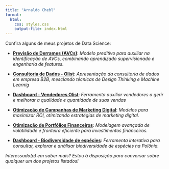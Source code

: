 ```yaml
---
title: "Arnaldo Chebl"
format: 
  html:
    css: styles.css
    output-file: index.html
---
```


Confira alguns de meus projetos de Data Science:

- [**Previsão de Derrames (AVCs)**](https://arnaldochebl.github.io/previsao_de_avc/): *Modelo preditivo para auxiliar na identificação de AVCs, combinando aprendizado supervisionado e engenharia de features.*
  
- [**Consultoria de Dados - Olist**](https://docs.google.com/presentation/d/14Xk74pP7uZvJl56eKhq4THSe53pHs4qp/edit#slide=id.p1): *Apresentação da consultoria de dados em empresa B2B, mesclando técnicas de Design Thinking e Machine Learnig*
  
- [**Dashboard - Vendedores Olist**](https://datasciencedeploy.shinyapps.io/dash_olist/): *Ferramenta auxiliar vendedores a gerir e melhorar a qualidade e quantidade de suas vendas*
  
- [**Otimização de Campanhas de Marketing Digital**](https://arnaldochebl.github.io/marketing_analytics/): *Modelos para maximizar ROI, otimizando estratégias de marketing digital.*
  
- [**Otimização de Portfólios Financeiros**](https://github.com/arnaldochebl/financial_analytics/blob/main/series_volateis.ipynb): *Modelagem avançada de volatilidade e fronteira eficiente para investimentos financeiros.*

- [**Dashboard - Biodiversidade de espécies**](https://datasciencedeploy.shinyapps.io/appsylon4/): *Ferramenta interativa para consultar, explorar e análisar biodiversidade de espécies na Polônia.*

*Interessado(a) em saber mais? Estou à disposição para conversar sobre qualquer um dos projetos listados!*